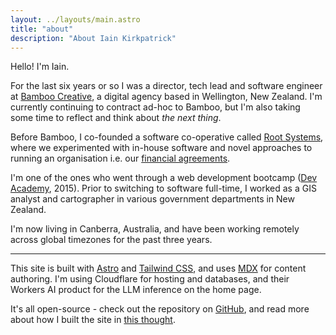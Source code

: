 ```yaml
---
layout: ../layouts/main.astro
title: "about"
description: "About Iain Kirkpatrick"
---
```


<div class="my-12 prose">
Hello! I'm Iain.

For the last six years or so I was a director, tech lead and software engineer at [Bamboo Creative](https://bamboocreative.nz), a digital agency based in Wellington, New Zealand. I'm currently continuing to contract ad-hoc to Bamboo, but I'm also taking some time to reflect and think about _the next thing_.

Before Bamboo, I co-founded a software co-operative called [Root Systems](https://github.com/root-systems/), where we experimented with in-house software and novel approaches to running an organisation i.e. our [financial agreements](https://medium.com/enspiral-tales/a-new-financial-model-for-consulting-c7781661a1ec). 

I'm one of the ones who went through a web development bootcamp ([Dev Academy](https://devacademy.co.nz/), 2015). Prior to switching to software full-time, I worked as a GIS analyst and cartographer in various government departments in New Zealand.

I'm now living in Canberra, Australia, and have been working remotely across global timezones for the past three years.

---

This site is built with [Astro](https://astro.build) and [Tailwind CSS](https://tailwindcss.com), and uses [MDX](https://mdxjs.com) for content authoring. I'm using Cloudflare for hosting and databases, and their Workers AI product for the LLM inference on the home page.

It's all open-source - check out the repository on [GitHub](https://github.com/iainkirkpatrick/iainkirkpatrick.com), and read more about how I built the site in [this thought](/thoughts/rebuilding).

</div>